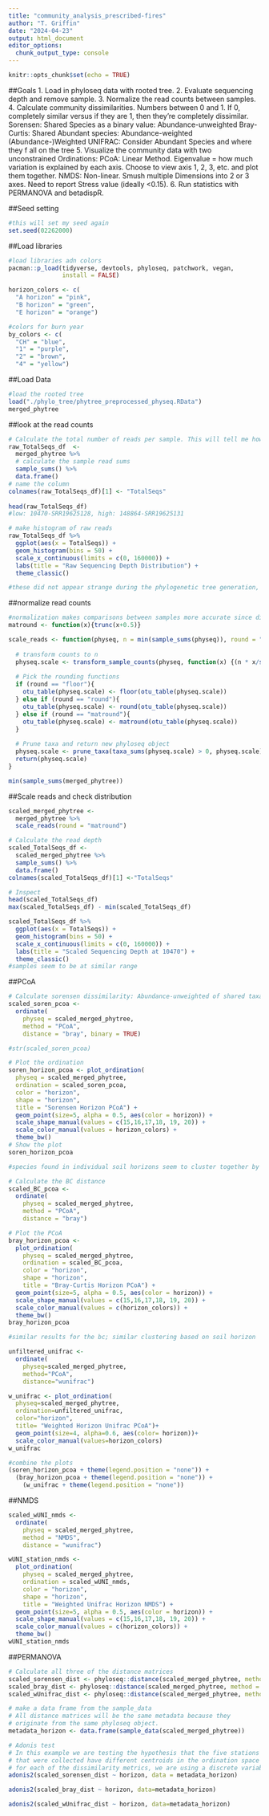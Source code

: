 ```yaml
---
title: "community_analysis_prescribed-fires"
author: "T. Griffin"
date: "2024-04-23"
output: html_document
editor_options: 
  chunk_output_type: console
---
```


```r
knitr::opts_chunk$set(echo = TRUE)
```
##Goals
1. Load in phyloseq data with rooted tree.
2. Evaluate sequencing depth and remove sample.
3. Normalize the read counts between samples.
4. Calculate community dissimilarities. Numbers between 0 and 1. If 0, completely similar versus if they are 1, then they’re completely dissimilar.
  Sorensen: Shared Species as a binary value: Abundance-unweighted
  Bray-Curtis: Shared Abundant species: Abundance-weighted
  (Abundance-)Weighted UNIFRAC: Consider Abundant Species and where they f   all on the tree
5. Visualize the community data with two unconstrained Ordinations:
  PCoA: Linear Method. Eigenvalue = how much variation is explained by each     axis. Choose to view axis 1, 2, 3, etc. and plot them together.
  NMDS: Non-linear. Smush multiple Dimensions into 2 or 3 axes. Need to        report Stress value (ideally <0.15).
6. Run statistics with PERMANOVA and betadispR.


##Seed setting
```r
#this will set my seed again
set.seed(02262000)
```

##Load libraries
```r
#load libraries adn colors
pacman::p_load(tidyverse, devtools, phyloseq, patchwork, vegan,
               install = FALSE)

horizon_colors <- c(
  "A horizon" = "pink",
  "B horizon" = "green",
  "E horizon" = "orange")

#colors for burn year
by_colors <- c(
  "CH" = "blue",
  "1" = "purple",
  "2" = "brown",
  "4" = "yellow")
```

##Load Data
```r
#load the rooted tree
load("./phylo_tree/phytree_preprocessed_physeq.RData")
merged_phytree
```

##look at the read counts
```r
# Calculate the total number of reads per sample. This will tell me how many reads were per sample and I can see any outliers
raw_TotalSeqs_df  <- 
  merged_phytree %>%
  # calculate the sample read sums 
  sample_sums() %>%
  data.frame()
# name the column 
colnames(raw_TotalSeqs_df)[1] <- "TotalSeqs"
  
head(raw_TotalSeqs_df)
#low: 10470-SRR19625128, high: 148864-SRR19625131

# make histogram of raw reads 
raw_TotalSeqs_df %>%
  ggplot(aes(x = TotalSeqs)) + 
  geom_histogram(bins = 50) + 
  scale_x_continuous(limits = c(0, 160000)) + 
  labs(title = "Raw Sequencing Depth Distribution") + 
  theme_classic()

#these did not appear strange during the phylogenetic tree generation, i do not think that i need to remove them

```

##normalize read counts
```r
#normalization makes comparisons between samples more accurate since different variables can affect read counts
matround <- function(x){trunc(x+0.5)}

scale_reads <- function(physeq, n = min(sample_sums(physeq)), round = "round") {
  
  # transform counts to n
  physeq.scale <- transform_sample_counts(physeq, function(x) {(n * x/sum(x))})
  
  # Pick the rounding functions
  if (round == "floor"){
    otu_table(physeq.scale) <- floor(otu_table(physeq.scale))
  } else if (round == "round"){
    otu_table(physeq.scale) <- round(otu_table(physeq.scale))
  } else if (round == "matround"){
    otu_table(physeq.scale) <- matround(otu_table(physeq.scale))
  }
  
  # Prune taxa and return new phyloseq object
  physeq.scale <- prune_taxa(taxa_sums(physeq.scale) > 0, physeq.scale)
  return(physeq.scale)
}

min(sample_sums(merged_phytree))
```

##Scale reads and check distribution
```r
scaled_merged_phytree <- 
  merged_phytree %>%
  scale_reads(round = "matround")

# Calculate the read depth 
scaled_TotalSeqs_df <- 
  scaled_merged_phytree %>%
  sample_sums() %>%
  data.frame()
colnames(scaled_TotalSeqs_df)[1] <-"TotalSeqs"

# Inspect
head(scaled_TotalSeqs_df)
max(scaled_TotalSeqs_df) - min(scaled_TotalSeqs_df)

scaled_TotalSeqs_df %>%
  ggplot(aes(x = TotalSeqs)) + 
  geom_histogram(bins = 50) + 
  scale_x_continuous(limits = c(0, 160000)) + 
  labs(title = "Scaled Sequencing Depth at 10470") + 
  theme_classic()
#samples seem to be at similar range
```

##PCoA
```r
# Calculate sorensen dissimilarity: Abundance-unweighted of shared taxa
scaled_soren_pcoa <-  
  ordinate(
    physeq = scaled_merged_phytree,
    method = "PCoA",
    distance = "bray", binary = TRUE)

#str(scaled_soren_pcoa)

# Plot the ordination 
soren_horizon_pcoa <- plot_ordination(
  physeq = scaled_merged_phytree,
  ordination = scaled_soren_pcoa,
  color = "horizon",
  shape = "horizon",
  title = "Sorensen Horizon PCoA") +
  geom_point(size=5, alpha = 0.5, aes(color = horizon)) +
  scale_shape_manual(values = c(15,16,17,18, 19, 20)) +
  scale_color_manual(values = horizon_colors) + 
  theme_bw()
# Show the plot 
soren_horizon_pcoa

#species found in individual soil horizons seem to cluster together by sorensen

# Calculate the BC distance
scaled_BC_pcoa <- 
  ordinate(
    physeq = scaled_merged_phytree,
    method = "PCoA",
    distance = "bray")

# Plot the PCoA
bray_horizon_pcoa <- 
  plot_ordination(
    physeq = scaled_merged_phytree,
    ordination = scaled_BC_pcoa,
    color = "horizon",
    shape = "horizon",
    title = "Bray-Curtis Horizon PCoA") +
  geom_point(size=5, alpha = 0.5, aes(color = horizon)) +
  scale_shape_manual(values = c(15,16,17,18, 19, 20)) +
  scale_color_manual(values = c(horizon_colors)) + 
  theme_bw()
bray_horizon_pcoa

#similar results for the bc; similar clustering based on soil horizon

unfiltered_unifrac <-
  ordinate(
    physeq=scaled_merged_phytree,
    method="PCoA",
    distance="wunifrac")

w_unifrac <- plot_ordination(
  physeq=scaled_merged_phytree,
  ordination=unfiltered_unifrac,
  color="horizon",
  title= "Weighted Horizon Unifrac PCoA")+
  geom_point(size=4, alpha=0.6, aes(color= horizon))+
  scale_color_manual(values=horizon_colors)
w_unifrac

#combine the plots
(soren_horizon_pcoa + theme(legend.position = "none")) + 
  (bray_horizon_pcoa + theme(legend.position = "none")) + 
    (w_unifrac + theme(legend.position = "none"))

```

##NMDS
```r
scaled_wUNI_nmds <- 
  ordinate(
    physeq = scaled_merged_phytree,
    method = "NMDS",
    distance = "wunifrac")

wUNI_station_nmds <- 
  plot_ordination(
    physeq = scaled_merged_phytree,
    ordination = scaled_wUNI_nmds,
    color = "horizon",
    shape = "horizon",
    title = "Weighted Unifrac Horizon NMDS") +
  geom_point(size=5, alpha = 0.5, aes(color = horizon)) +
  scale_shape_manual(values = c(15,16,17,18, 19, 20)) +
  scale_color_manual(values = c(horizon_colors)) + 
  theme_bw()
wUNI_station_nmds

```

##PERMANOVA
```r
# Calculate all three of the distance matrices
scaled_sorensen_dist <- phyloseq::distance(scaled_merged_phytree, method = "bray", binary = TRUE)
scaled_bray_dist <- phyloseq::distance(scaled_merged_phytree, method = "bray")
scaled_wUnifrac_dist <- phyloseq::distance(scaled_merged_phytree, method = "wunifrac")

# make a data frame from the sample_data
# All distance matrices will be the same metadata because they 
# originate from the same phyloseq object. 
metadata_horizon <- data.frame(sample_data(scaled_merged_phytree))

# Adonis test
# In this example we are testing the hypothesis that the five stations
# that were collected have different centroids in the ordination space 
# for each of the dissimilarity metrics, we are using a discrete variable 
adonis2(scaled_sorensen_dist ~ horizon, data = metadata_horizon)

adonis2(scaled_bray_dist ~ horizon, data=metadata_horizon)

adonis2(scaled_wUnifrac_dist ~ horizon, data=metadata_horizon)

```

